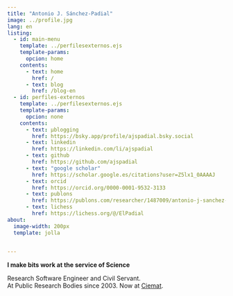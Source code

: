 ```yaml
---
title: "Antonio J. Sánchez-Padial"
image: ../profile.jpg
lang: en
listing:
  - id: main-menu
    template: ../perfilesexternos.ejs
    template-params:
      opcion: home
    contents:
      - text: home
        href: /
      - text: blog
        href: /blog-en
  - id: perfiles-externos
    template: ../perfilesexternos.ejs
    template-params:
      opcion: none
    contents:
      - text: µblogging
        href: https://bsky.app/profile/ajspadial.bsky.social
      - text: linkedin
        href: https://linkedin.com/li/ajspadial
      - text: github
        href: https://github.com/ajspadial
      - text: "google scholar"
        href: https://scholar.google.es/citations?user=Z5lx1_0AAAAJ
      - text: orcid
        href: https://orcid.org/0000-0001-9532-3133
      - text: publons
        href: https://publons.com/researcher/1487009/antonio-j-sanchez-padial/
      - text: lichess
        href: https://lichess.org/@/ElPadial
about:
  image-width: 200px
  template: jolla
 

---
```


::: {#main-menu}
:::

<strong>I make bits work at the service of Science</strong>

Research Software Engineer and Civil Servant.<br/>
At Public Research Bodies since 2003. Now at [Ciemat](https://www.ciemat.es/portal.do).

::: {#perfiles-externos}
:::

